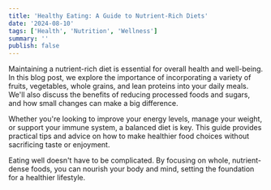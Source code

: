 ```yaml
---
title: 'Healthy Eating: A Guide to Nutrient-Rich Diets'
date: '2024-08-10'
tags: ['Health', 'Nutrition', 'Wellness']
summary: ''
publish: false
---
```


Maintaining a nutrient-rich diet is essential for overall health and well-being.
In this blog post, we explore the importance of incorporating a variety of
fruits, vegetables, whole grains, and lean proteins into your daily meals. We'll
also discuss the benefits of reducing processed foods and sugars, and how small
changes can make a big difference.

Whether you're looking to improve your energy levels, manage your weight, or
support your immune system, a balanced diet is key. This guide provides
practical tips and advice on how to make healthier food choices without
sacrificing taste or enjoyment.

Eating well doesn't have to be complicated. By focusing on whole, nutrient-dense
foods, you can nourish your body and mind, setting the foundation for a
healthier lifestyle.
